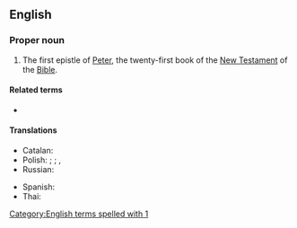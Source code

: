 ==English==

===Proper noun===
{{en-proper noun}}
{{book of the Bible|First Epistle of Peter}}

# {{lb|en|biblical}} The first epistle of [[Peter]], the twenty-first book of the [[New Testament]] of the [[Bible]].
#: {{syn|en|1 Pet.|q1=abbreviation}}

====Related terms====
* {{l|en|2 Peter}}

====Translations====
{{trans-top|Book of the Bible}}
* Catalan: {{t|ca|1 Pere}}
* Polish: {{t|pl|[[pierwszy|Pierwszy]] [[list|List]] [[święty|świętego]] [[Piotr|Piotra]] [[apostoł|Apostoła]]}}; {{t|pl|[[pierwszy|Pierwszy]] [[list|List]] [[św.]] [[Piotr|Piotra]]}}; {{t|pl|[[pierwszy|Pierwszy]] [[list|List]] [[Piotr|Piotra]]}}, {{t|pl|1 P}}
* Russian: {{t|ru|Пе́рвое посла́ние Петра́|n}}
{{trans-mid}}
* Spanish: {{t|es|1 Pedro|m}}
* Thai: {{t|th|๑ เปโตร}}
{{trans-bottom}}

[[Category:English terms spelled with 1]]